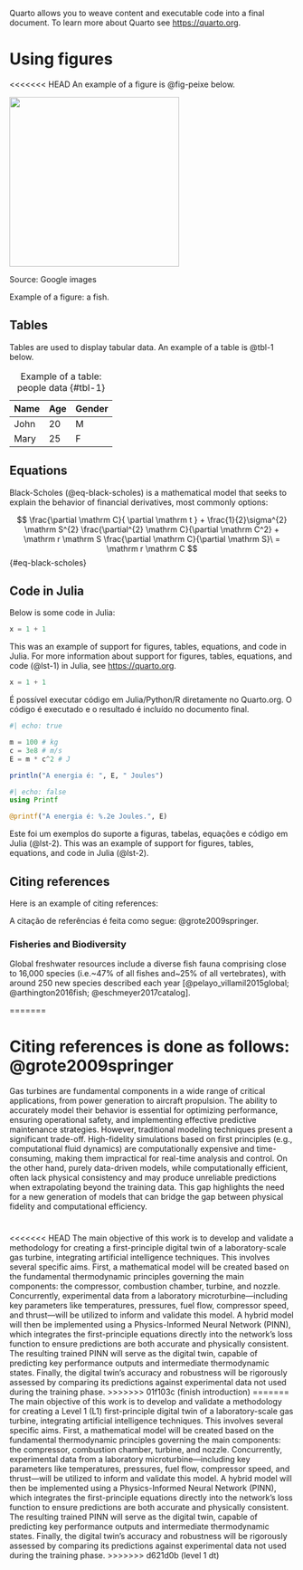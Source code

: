 \chapter{\textbf{Introduction}}

Quarto allows you to weave content and executable code into a final document. To learn more about Quarto see <https://quarto.org>.

# Using figures

<<<<<<< HEAD
An example of a figure is @fig-peixe below.

::: {#fig-peixe layout-ncol=1}

![](figuras/images.jpg){width=300}

Source: Google images

Example of a figure: a fish.

:::

## Tables

Tables are used to display tabular data. An example of a table is @tbl-1 below.

| Name  | Age | Gender |
|-------|-----|--------|
| John  | 20  | M      |
| Mary  | 25  | F      |

: Example of a table: people data {#tbl-1}

## Equations

Black-Scholes (@eq-black-scholes) is a mathematical model that seeks to explain the behavior of financial derivatives, most commonly options:

$$
\frac{\partial \mathrm C}{ \partial \mathrm t } + \frac{1}{2}\sigma^{2} \mathrm S^{2}
\frac{\partial^{2} \mathrm C}{\partial \mathrm C^2}
  + \mathrm r \mathrm S \frac{\partial \mathrm C}{\partial \mathrm S}\ =
  \mathrm r \mathrm C 
$$ {#eq-black-scholes}

## Code in Julia

Below is some code in Julia:

<!-- Here I had to do a workaround because I couldn't get the code to run correctly in quarto.org. I used \vspace{0cm} and it worked at the time. -->

\vspace{0cm}

```{#lst-1 .julia lst-cap="Customers Query"}
x = 1 + 1
```

This was an example of support for figures, tables, equations, and code in Julia. For more information about support for figures, tables, equations, and code (@lst-1) in Julia, see <https://quarto.org>.

```{#lst-2 .julia lst-cap="Example of Julia code"}
x = 1 + 1
```

É possível executar código em Julia/Python/R diretamente no Quarto.org. O código é executado e o resultado é incluído no documento final.

```julia
#| echo: true

m = 100 # kg
c = 3e8 # m/s
E = m * c^2 # J

println("A energia é: ", E, " Joules")
```

```julia
#| echo: false
using Printf

@printf("A energia é: %.2e Joules.", E)
```

Este foi um exemplos do suporte a figuras, tabelas, equações e código em Julia (@lst-2).
This was an example of support for figures, tables, equations, and code in Julia (@lst-2).

## Citing references

Here is an example of citing references:

A citação de referências é feita como segue: @grote2009springer.

### Fisheries and Biodiversity

Global freshwater resources include a diverse fish fauna comprising close to 16,000 species (i.e.~47% of all fishes and~25% of all vertebrates), with around 250 new species described each year [@pelayo_villamil2015global; @arthington2016fish; @eschmeyer2017catalog].

=======

Citing references is done as follows: @grote2009springer
=======
Gas turbines are fundamental components in a wide range of critical applications, from power generation to aircraft propulsion. The ability to accurately model their behavior is essential for optimizing performance, ensuring operational safety, and implementing effective predictive maintenance strategies. However, traditional modeling techniques present a significant trade-off. High-fidelity simulations based on first principles (e.g., computational fluid dynamics) are computationally expensive and time-consuming, making them impractical for real-time analysis and control. On the other hand, purely data-driven models, while computationally efficient, often lack physical consistency and may produce unreliable predictions when extrapolating beyond the training data. This gap highlights the need for a new generation of models that can bridge the gap between physical fidelity and computational efficiency.

# \textbf{Objectives}

<<<<<<< HEAD
The main objective of this work is to develop and validate a methodology for creating a first-principle digital twin of a laboratory-scale gas turbine, integrating artificial intelligence techniques. This involves several specific aims. First, a mathematical model will be created based on the fundamental thermodynamic principles governing the main components: the compressor, combustion chamber, turbine, and nozzle. Concurrently, experimental data from a laboratory microturbine—including key parameters like temperatures, pressures, fuel flow, compressor speed, and thrust—will be utilized to inform and validate this model. A hybrid model will then be implemented using a Physics-Informed Neural Network (PINN), which integrates the first-principle equations directly into the network's loss function to ensure predictions are both accurate and physically consistent. The resulting trained PINN will serve as the digital twin, capable of predicting key performance outputs and intermediate thermodynamic states. Finally, the digital twin's accuracy and robustness will be rigorously assessed by comparing its predictions against experimental data not used during the training phase.
>>>>>>> 01f103c (finish introduction)
=======
The main objective of this work is to develop and validate a methodology for creating a Level 1 (L1) first-principle digital twin of a laboratory-scale gas turbine, integrating artificial intelligence techniques. This involves several specific aims. First, a mathematical model will be created based on the fundamental thermodynamic principles governing the main components: the compressor, combustion chamber, turbine, and nozzle. Concurrently, experimental data from a laboratory microturbine—including key parameters like temperatures, pressures, fuel flow, compressor speed, and thrust—will be utilized to inform and validate this model. A hybrid model will then be implemented using a Physics-Informed Neural Network (PINN), which integrates the first-principle equations directly into the network's loss function to ensure predictions are both accurate and physically consistent. The resulting trained PINN will serve as the digital twin, capable of predicting key performance outputs and intermediate thermodynamic states. Finally, the digital twin's accuracy and robustness will be rigorously assessed by comparing its predictions against experimental data not used during the training phase.
>>>>>>> d621d0b (level 1 dt)
